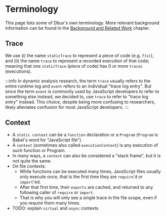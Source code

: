 # Terminology


<TOC toc={toc} />

This page lists some of Dbux's own terminology. More relevant background information can be found in the [Background and Related Work](../background) chapter.


<span id="staticTrace" />

## Trace

We use (i) the name `staticTrace` to represent a piece of code (e.g. `f(x)`), and (ii) the name `trace` to represent a recorded execution of that code; meaning that one `staticTrace` (piece of code) has 0 or more `traces` (executions).

:::info
In dynamic analysis research, the term `trace` usually refers to the entire runtime log and `event` refers to an individual "trace log entry". But since the term `event` is commonly used by JavaScript developers to refer to something else instead, we decided to, use `trace` to refer to "trace log entry" instead. This choice, despite being more confusing to researchers, likely alleviates confusion for most JavaScript developers.
:::

<span id="staticContext" />

## Context


* A `static context` can be a `function` declaration or a `Program` (`Program` is Babel's word for "JavaScript file").
* A `context` (sometimes also called `executionContext`) is any execution of such function or Program.
* In many ways, a `context` can also be considered a "stack frame", but it is not quite the same.
* On file contexts:
  * While functions can be executed many times, JavaScript files usually only execute once, that is the first time they are `require`'d or `import`'ed.
  * After that first time, their `exports` are cached, and returned to any following caller of `require` or `import`.
  * That is why you will only see a single trace in the file scope, even if you require them many times.
* TODO: explain `virtual` and `async` contexts
